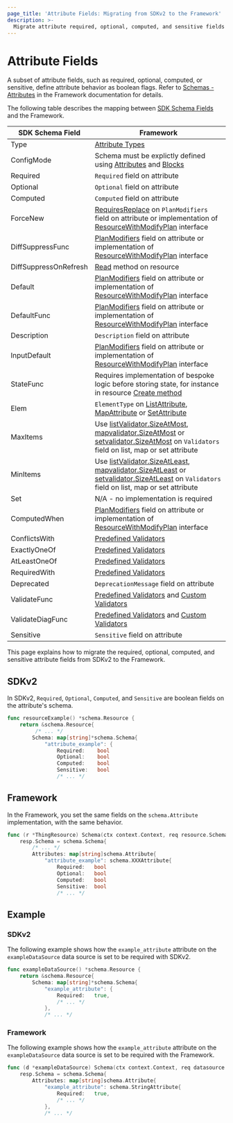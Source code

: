 ```yaml
---
page_title: 'Attribute Fields: Migrating from SDKv2 to the Framework'
description: >-
  Migrate attribute required, optional, computed, and sensitive fields from SDKv2 to the plugin Framework
---
```


# Attribute Fields

A subset of attribute fields, such as required, optional, computed, or sensitive, define attribute behavior as boolean flags. Refer to
[Schemas - Attributes](/plugin/framework/handling-data/schemas#required) in the Framework documentation for details.

The following table describes the mapping between [SDK Schema Fields](https://pkg.go.dev/github.com/hashicorp/terraform-plugin-sdk/helper/schema#Schema) and the Framework.

| SDK Schema Field      | Framework                                                                                                                                                                                                                                                                                                                                                                                                                                                              |
|-----------------------|------------------------------------------------------------------------------------------------------------------------------------------------------------------------------------------------------------------------------------------------------------------------------------------------------------------------------------------------------------------------------------------------------------------------------------------------------------------------|
| Type                  | [Attribute Types](/plugin/framework/migrating/attributes-blocks/types)                                                                                                                                                                                                                                                                                                                                                                                                 |
| ConfigMode            | Schema must be explictly defined using [Attributes](/plugin/framework/migrating/attributes-blocks/attribute-schema) and [Blocks](/plugin/framework/migrating/attributes-blocks/blocks)                                                                                                                                                                                                                                                                                 |
| Required              | `Required` field on attribute                                                                                                                                                                                                                                                                                                                                                                                                                                          |
| Optional              | `Optional` field on attribute                                                                                                                                                                                                                                                                                                                                                                                                                                          |
| Computed              | `Computed` field on attribute                                                                                                                                                                                                                                                                                                                                                                                                                                          |
| ForceNew              | [RequiresReplace](/plugin/framework/migrating/attributes-blocks/force-new) on `PlanModifiers` field on attribute or implementation of [ResourceWithModifyPlan](/plugin/framework/migrating/resources/plan-modification#framework) interface                                                                                                                                                                                                                            |
| DiffSuppressFunc      | [PlanModifiers](/framework/migrating/resources/plan-modification#framework) field on attribute or implementation of [ResourceWithModifyPlan](/plugin/framework/migrating/resources/plan-modification#framework) interface                                                                                                                                                                                                                                              |
| DiffSuppressOnRefresh | [Read](/plugin/framework/migrating/resources/crud) method on resource                                                                                                                                                                                                                                                                                                                                                                                                  |
| Default               | [PlanModifiers](/framework/migrating/resources/plan-modification#framework) field on attribute or implementation of [ResourceWithModifyPlan](/plugin/framework/migrating/resources/plan-modification#framework) interface                                                                                                                                                                                                                                              |
| DefaultFunc           | [PlanModifiers](/framework/migrating/resources/plan-modification#framework) field on attribute or implementation of [ResourceWithModifyPlan](/plugin/framework/migrating/resources/plan-modification#framework) interface                                                                                                                                                                                                                                              |
| Description           | `Description` field on attribute                                                                                                                                                                                                                                                                                                                                                                                                                                       |
| InputDefault          | [PlanModifiers](/framework/migrating/resources/plan-modification#framework) field on attribute or implementation of [ResourceWithModifyPlan](/plugin/framework/migrating/resources/plan-modification#framework) interface                                                                                                                                                                                                                                              |
| StateFunc             | Requires implementation of bespoke logic before storing state, for instance in resource [Create method](plugin/framework/migrating/resources/crud#framework-1)                                                                                                                                                                                                                                                                                                         |
| Elem                  | `ElementType` on [ListAttribute](/plugin/framework/migrating/attributes-blocks/types), [MapAttribute](/plugin/framework/migrating/attributes-blocks/types) or [SetAttribute](/plugin/framework/migrating/attributes-blocks/types)                                                                                                                                                                                                                                      |
| MaxItems              | Use [listValidator.SizeAtMost](https://pkg.go.dev/github.com/hashicorp/terraform-plugin-framework-validators/listvalidator#SizeAtMost), [mapvalidator.SizeAtMost](https://pkg.go.dev/github.com/hashicorp/terraform-plugin-framework-validators/mapvalidator#SizeAtMost) or [setvalidator.SizeAtMost](https://pkg.go.dev/github.com/hashicorp/terraform-plugin-framework-validators/setvalidator#SizeAtMost) on `Validators` field on list, map or set attribute       |
| MinItems              | Use [listValidator.SizeAtLeast](https://pkg.go.dev/github.com/hashicorp/terraform-plugin-framework-validators/listvalidator#SizeAtLeast), [mapvalidator.SizeAtLeast](https://pkg.go.dev/github.com/hashicorp/terraform-plugin-framework-validators/mapvalidator#SizeAtLeast) or [setvalidator.SizeAtLeast](https://pkg.go.dev/github.com/hashicorp/terraform-plugin-framework-validators/setvalidator#SizeAtLeast) on `Validators` field on list, map or set attribute |
| Set                   | N/A - no implementation is required                                                                                                                                                                                                                                                                                                                                                                                                                                    |                                                                                                                                                                                                                                                                                                                                                                                                                                                                   |
| ComputedWhen          | [PlanModifiers](/framework/migrating/resources/plan-modification#framework) field on attribute or implementation of [ResourceWithModifyPlan](/plugin/framework/migrating/resources/plan-modification#framework) interface                                                                                                                                                                                                                                              |
| ConflictsWith         | [Predefined Validators](/plugin/framework/migrating/attributes-blocks/validators-predefined)                                                                                                                                                                                                                                                                                                                                                                           |
| ExactlyOneOf          | [Predefined Validators](/plugin/framework/migrating/attributes-blocks/validators-predefined)                                                                                                                                                                                                                                                                                                                                                                           |
| AtLeastOneOf          | [Predefined Validators](/plugin/framework/migrating/attributes-blocks/validators-predefined)                                                                                                                                                                                                                                                                                                                                                                           |
| RequiredWith          | [Predefined Validators](/plugin/framework/migrating/attributes-blocks/validators-predefined)                                                                                                                                                                                                                                                                                                                                                                           |
| Deprecated            | `DeprecationMessage` field on attribute                                                                                                                                                                                                                                                                                                                                                                                                                                |
| ValidateFunc          | [Predefined Validators](/plugin/framework/migrating/attributes-blocks/validators-predefined) and [Custom Validators](/plugin/framework/migrating/attributes-blocks/validators-custom)                                                                                                                                                                                                                                                                                  |
| ValidateDiagFunc      | [Predefined Validators](/plugin/framework/migrating/attributes-blocks/validators-predefined) and [Custom Validators](/plugin/framework/migrating/attributes-blocks/validators-custom)                                                                                                                                                                                                                                                                                  |
| Sensitive             | `Sensitive` field on attribute                                                                                                                                                                                                                                                                                                                                                                                                                                         |


This page explains how to migrate the required, optional, computed, and sensitive attribute fields from SDKv2 to the
Framework.

## SDKv2

In SDKv2, `Required`, `Optional`, `Computed`, and `Sensitive` are boolean fields on the attribute's schema.

```go
func resourceExample() *schema.Resource {
    return &schema.Resource{
         /* ... */
        Schema: map[string]*schema.Schema{
            "attribute_example": {
                Required:    bool
                Optional:    bool
                Computed:    bool
                Sensitive:   bool
                /* ... */
```

## Framework

In the Framework, you set the same fields on the `schema.Attribute` implementation, with the same behavior.

```go
func (r *ThingResource) Schema(ctx context.Context, req resource.SchemaRequest, resp *resource.SchemaResponse) {
    resp.Schema = schema.Schema{
        /* ... */
        Attributes: map[string]schema.Attribute{
            "attribute_example": schema.XXXAttribute{
                Required:   bool
                Optional:   bool
                Computed:   bool
                Sensitive:  bool
                /* ... */
```

## Example

### SDKv2

The following example shows how the `example_attribute` attribute on the `exampleDataSource` data source is set to
be required with SDKv2.

```go
func exampleDataSource() *schema.Resource {
    return &schema.Resource{
        Schema: map[string]*schema.Schema{
            "example_attribute": {
                Required:   true,
                /* ... */
            },
            /* ... */
```

### Framework

The following example shows how the `example_attribute` attribute on the `exampleDataSource` data source is set
to be required with the Framework.

```go
func (d *exampleDataSource) Schema(ctx context.Context, req datasource.SchemaRequest, resp *datasource.SchemaResponse) {
    resp.Schema = schema.Schema{
        Attributes: map[string]schema.Attribute{
            "example_attribute": schema.StringAttribute{
                Required:   true,
                /* ... */
            },
            /* ... */
```
